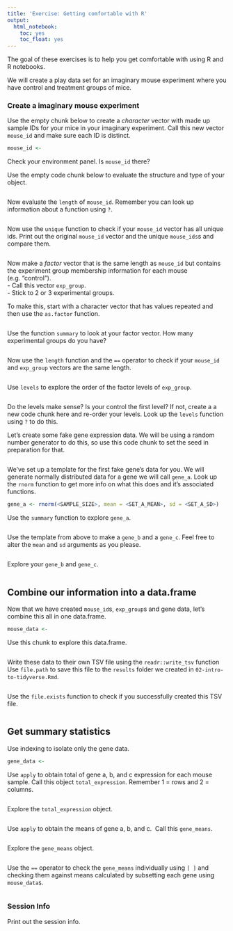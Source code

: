 ```yaml
---
title: 'Exercise: Getting comfortable with R'
output:
  html_notebook:
    toc: yes
    toc_float: yes
---
```


The goal of these exercises is to help you get comfortable with using R and R 
notebooks. 

We will create a play data set for an imaginary mouse experiment where you have 
control and treatment groups of mice. 

### Create a imaginary mouse experiment

Use the empty chunk below to create a *character* vector with made up sample IDs 
for your mice in your imaginary experiment.
Call this new vector `mouse_id` and make sure each ID is distinct.  

```r
mouse_id <-
```

Check your environment panel. Is `mouse_id` there? 

Use the empty code chunk below to evaluate the structure and type of your object.

```r

```

Now evaluate the `length` of `mouse_id`. 
Remember you can look up information about a function using `?`.

```r

```

Now use the `unique` function to check if your `mouse_id` vector has all unique
ids. 
Print out the original `mouse_id` vector and the unique `mouse_ids`s and compare 
them. 

```r

```

Now make a *factor* vector that is the same length as `mouse_id` but contains 
the experiment group membership information for each mouse (e.g. "control").  
- Call this vector `exp_group`.  
- Stick to 2 or 3 experimental groups.  

To make this, start with a character vector that has values repeated and then 
use the `as.factor` function. 

```r

```

Use the function `summary` to look at your factor vector. 
How many experimental groups do you have?  

```r

```

Now use the `length` function and the `==` operator to check if your `mouse_id` 
and `exp_group` vectors are the same length. 

```r

```

Use `levels` to explore the order of the factor levels of `exp_group`. 

```r

```

Do the levels make sense? Is your control the first level? 
If not, create a a new code chunk here and re-order your levels. 
Look up the `levels` function using `?` to do this. 

Let's create some fake gene expression data. 
We will be using a random number generator to do this, so use this code chunk to 
set the seed in preparation for that. 

```r

```

We've set up a template for the first fake gene's data for you. 
We will generate normally distributed data for a gene we will call `gene_a`.
Look up the `rnorm` function to get more info on what this does and it's 
associated functions. 

```r
gene_a <- rnorm(<SAMPLE_SIZE>, mean = <SET_A_MEAN>, sd = <SET_A_SD>)
```

Use the `summary` function to explore `gene_a`.

```r

```

Use the template from above to make a `gene_b` and a `gene_c`. 
Feel free to alter the `mean` and `sd` arguments as you please. 

```r

```

Explore your `gene_b` and `gene_c`.

```r

```

## Combine our information into a data.frame

Now that we have created `mouse_id`s, `exp_group`s and gene data, let's combine 
this all in one data.frame.

```r
mouse_data <- 
```

Use this chunk to explore this data.frame.

```r

```

Write these data to their own TSV file using the `readr::write_tsv` function
Use `file.path` to save this file to the `results` folder we created in 
`02-intro-to-tidyverse.Rmd`. 

```r

```

Use the `file.exists` function to check if you successfully created this TSV file.

```r

```

## Get summary statistics

Use indexing to isolate only the gene data. 

```r
gene_data <- 
```

Use `apply` to obtain total of gene a, b, and c expression for each mouse sample. 
Call this object `total_expression`.
Remember 1 = rows and 2 = columns. 

```r

```

Explore the `total_expression` object.

```r

```

Use `apply` to obtain the means of gene a, b, and c. 
Call this `gene_means`.

```r

```

Explore the `gene_means` object.

```r

```

Use the `==` operator to check the `gene_means` individually using `[ ]` and
checking them against means calculated by subsetting each gene using `mouse_data$`.  

```r

```

### Session Info

Print out the session info.
```r

```
